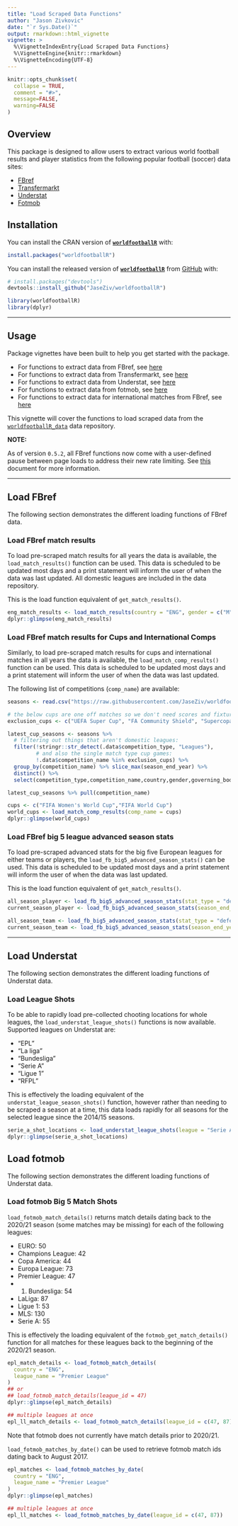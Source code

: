 ```yaml
---
title: "Load Scraped Data Functions"
author: "Jason Zivkovic"
date: "`r Sys.Date()`"
output: rmarkdown::html_vignette
vignette: >
  %\VignetteIndexEntry{Load Scraped Data Functions}
  %\VignetteEngine{knitr::rmarkdown}
  %\VignetteEncoding{UTF-8}
---
```


```r
knitr::opts_chunk$set(
  collapse = TRUE,
  comment = "#>",
  message=FALSE,
  warning=FALSE
)
```


## Overview

This package is designed to allow users to extract various world football results and player statistics from the following popular football (soccer) data sites:

* [FBref](https://fbref.com/en/)
* [Transfermarkt](https://www.transfermarkt.com/)
* [Understat](https://understat.com/)
* [Fotmob](https://www.fotmob.com/)


## Installation

You can install the CRAN version of [**```worldfootballR```** ](https://CRAN.R-project.org/package=worldfootballR) with:

```r
install.packages("worldfootballR")
```

You can install the released version of [**```worldfootballR```**](https://github.com/JaseZiv/worldfootballR/) from [GitHub](https://github.com/JaseZiv/worldfootballR) with:

```r
# install.packages("devtools")
devtools::install_github("JaseZiv/worldfootballR")
```


```r
library(worldfootballR)
library(dplyr)
```

***

## Usage

Package vignettes have been built to help you get started with the package.

* For functions to extract data from FBref, see [here](https://jaseziv.github.io/worldfootballR/articles/extract-fbref-data.html)
* For functions to extract data from Transfermarkt, see [here](https://jaseziv.github.io/worldfootballR/articles/extract-transfermarkt-data.html)
* For functions to extract data from Understat, see [here](https://jaseziv.github.io/worldfootballR/articles/extract-understat-data.html)
* For functions to extract data from fotmob, see [here](https://jaseziv.github.io/worldfootballR/articles/extract-fotmob-data.html)
* For functions to extract data for international matches from FBref, see [here](https://jaseziv.github.io/worldfootballR/articles/fbref-data-internationals.html)

This vignette will cover the functions to load scraped data from the [`worldfootballR_data`](https://github.com/JaseZiv/worldfootballR_data) data repository.

**NOTE:**

As of version `0.5.2`, all FBref functions now come with a user-defined pause between page loads to address their new rate limiting. See [this](https://www.sports-reference.com/bot-traffic.html) document for more information. 


***

## Load FBref

The following section demonstrates the different loading functions of FBref data.

### Load FBref match results

To load pre-scraped match results for all years the data is available, the `load_match_results()` function can be used. This data is scheduled to be updated most days and a print statement will inform the user of when the data was last updated. All domestic leagues are included in the data repository. 

This is the load function equivalent of `get_match_results()`.

```r
eng_match_results <- load_match_results(country = "ENG", gender = c("M", "F"), season_end_year = c(2020:2022), tier = "1st")
dplyr::glimpse(eng_match_results)
```


### Load FBref match results for Cups and International Comps

Similarly, to load pre-scraped match results for cups and international matches in all years the data is available, the `load_match_comp_results()` function can be used. This data is scheduled to be updated most days and a print statement will inform the user of when the data was last updated. 

The following list of competitions (`comp_name`) are available:

```r
seasons <- read.csv("https://raw.githubusercontent.com/JaseZiv/worldfootballR_data/master/raw-data/all_leages_and_cups/all_competitions.csv", stringsAsFactors = F)

# the below cups are one off matches so we don't need scores and fixtures for these:
exclusion_cups <- c("UEFA Super Cup", "FA Community Shield", "Supercopa de España", "Trophée des Champions", "DFL-Supercup", "Supercoppa Italiana")

latest_cup_seasons <- seasons %>%
  # filtering out things that aren't domestic leagues:
  filter(!stringr::str_detect(.data$competition_type, "Leagues"),
         # and also the single match type cup games:
         !.data$competition_name %in% exclusion_cups) %>% 
  group_by(competition_name) %>% slice_max(season_end_year) %>% 
  distinct() %>% 
  select(competition_type,competition_name,country,gender,governing_body,first_season,last_season,tier)

latest_cup_seasons %>% pull(competition_name)
```




```r
cups <- c("FIFA Women's World Cup","FIFA World Cup")
world_cups <- load_match_comp_results(comp_name = cups)
dplyr::glimpse(world_cups)
```


### Load FBref big 5 league advanced season stats

To load pre-scraped advanced stats for the big five European leagues for either teams or players, the `load_fb_big5_advanced_season_stats()` can be used. This data is scheduled to be updated most days and a print statement will inform the user of when the data was last updated.

This is the load function equivalent of `get_match_results()`.

```r
all_season_player <- load_fb_big5_advanced_season_stats(stat_type = "defense", team_or_player = "player")
current_season_player <- load_fb_big5_advanced_season_stats(season_end_year = 2022, stat_type = "defense", team_or_player = "player")

all_season_team <- load_fb_big5_advanced_season_stats(stat_type = "defense", team_or_player = "team")
current_season_team <- load_fb_big5_advanced_season_stats(season_end_year = 2022, stat_type = "defense", team_or_player = "team")
```



***

## Load Understat

The following section demonstrates the different loading functions of Understat data.

### Load League Shots

To be able to rapidly load pre-collected chooting locations for whole leagues, the `load_understat_league_shots()` functions is now available. Supported leagues on Understat are:

* "EPL"
* "La liga"
* "Bundesliga"
* "Serie A"
* "Ligue 1"
* "RFPL"

This is effectively the loading equivalent of the `understat_league_season_shots()` function, however rather than needing to be scraped a season at a time, this data loads rapidly for all seasons for the selected league since the 2014/15 seasons.

```r
serie_a_shot_locations <- load_understat_league_shots(league = "Serie A")
dplyr::glimpse(serie_a_shot_locations)
```

## Load fotmob

The following section demonstrates the different loading functions of Understat data.

### Load fotmob Big 5 Match Shots

`load_fotmob_match_details()` returns match details dating back to the 2020/21 season (some matches may be missing) for each of the following leagues:

-   EURO: 50
-   Champions League: 42
-   Copa America: 44
-   Europa League: 73
-   Premier League: 47
-   1.  Bundesliga: 54
-   LaLiga: 87
-   Ligue 1: 53
-   MLS: 130
-   Serie A: 55

This is effectively the loading equivalent of the `fotmob_get_match_details()` function for all matches for these leagues back to the beginning of the 2020/21 season.

```r
epl_match_details <- load_fotmob_match_details(
  country = "ENG",
  league_name = "Premier League"
)
## or
## load_fotmob_match_details(league_id = 47)
dplyr::glimpse(epl_match_details)

## multiple leagues at once
epl_ll_match_details <- load_fotmob_match_details(league_id = c(47, 87))
```

Note that fotmob does not currently have match details prior to 2020/21.

`load_fotmob_matches_by_date()` can be used to retrieve fotmob match ids dating back to August 2017.

```r
epl_matches <- load_fotmob_matches_by_date(
  country = "ENG",
  league_name = "Premier League"
)
dplyr::glimpse(epl_matches)

## multiple leagues at once
epl_ll_matches <- load_fotmob_matches_by_date(league_id = c(47, 87))
```



